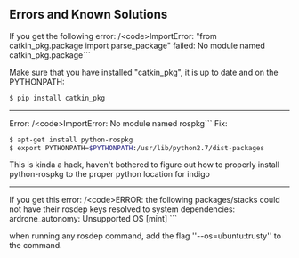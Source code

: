 ## Errors and Known Solutions
If you get the following error:
/\<code\>ImportError: "from catkin_pkg.package import parse_package" failed: No module named catkin_pkg.package```

Make sure that you have installed "catkin_pkg", it is up to date and on the PYTHONPATH:
```bash
$ pip install catkin_pkg
```
----
Error: 
/\<code\>ImportError: No module named rospkg```
Fix:
```bash
$ apt-get install python-rospkg
$ export PYTHONPATH=$PYTHONPATH:/usr/lib/python2.7/dist-packages
```
This is kinda a hack, haven't bothered to figure out how to properly install python-rospkg to the proper python location for indigo

----

If you get this error:
/\<code\>ERROR: the following packages/stacks could not have their rosdep keys resolved to system dependencies: ardrone_autonomy: Unsupported OS [mint] ```

when running any rosdep command, add the flag ''--os=ubuntu:trusty'' to the command.